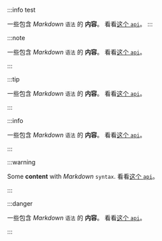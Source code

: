 

```python

```

:::info test

一些包含 _Markdown_ `语法` 的 **内容**。 看看[这个 `api`](#)。
:::


:::note

一些包含 _Markdown_ `语法` 的 **内容**。 看看[这个 `api`](#)。

:::

:::tip

一些包含 _Markdown_ `语法` 的 **内容**。 看看[这个 `api`](#)。

:::

:::info

一些包含 _Markdown_ `语法` 的 **内容**。 看看[这个 `api`](#)。

:::

:::warning

Some **content** with _Markdown_ `syntax`. 看看[这个 `api`](#)。

:::

:::danger

一些包含 _Markdown_ `语法` 的 **内容**。 看看[这个 `api`](#)。

:::